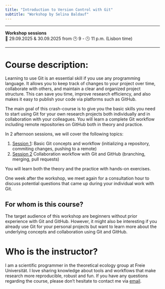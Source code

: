 ```yaml
---
title: "Introduction to Version Control with Git"
subtitle: "Workshop by Selina Baldauf"
---
```


<hr>
**Workshop sessions**<br>
📅 29.09.2025 & 30.09.2025 from 🕑 9 - 🕓 11 p.m. (Lisbon time)
<hr>

# Course description:

Learning to use Git is an essential skill if you use any programming language. It allows you to keep track of changes to your project over time, collaborate with others, and maintain a clear and organized project structure. This can save you time, improve research efficiency, and also makes it easy to publish your code via platforms such as GitHub. 

The main goal of this crash-course is to give you the basic skills you need to start using Git for your own research projects both individually and in collaboration with your colleagues. You will learn a complete Git workflow including remote repositories on GitHub both in theory and practice. 

In 2 afternoon sessions, we will cover the following topics:

1. [Session 1](sessions/01_intro_git.qmd): Basic Git concepts and workflow (initializing a repository, commiting changes, pushing to a remote)
2. [Session 2](sessions/02_git_collaboration.qmd) Collaboration workflow with Git and GitHub (branching, merging, pull requests)

You will learn both the theory and the practice with hands-on exercises.

One week after the workshop, we meet again for a consultation hour to discuss potential questions that came up during your individual work with Git.

## For whom is this course?

The target audience of this workshop are beginners without prior experience with Git and GitHub. However, it might also be interesting if you already use Git for your personal projects but want to learn more about the underlying concepts and collaboration using Git and GitHub. 

# Who is the instructor?

I am a scientific programmer in the theoretical ecology group at Freie Universität. I love sharing knowledge about tools and workflows that make research more reproducible, robust and fun. If you have any questions regarding the course, please don't hesitate to contact me via [email](mailto:selina.baldauf@fu-berlin.de).